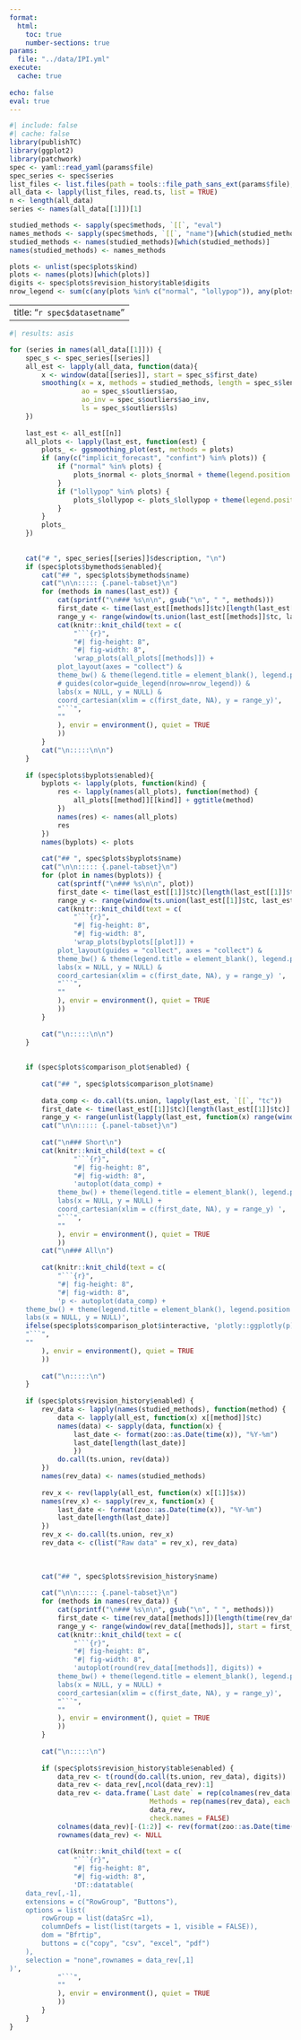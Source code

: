 ```yaml
---
format: 
  html:
    toc: true
    number-sections: true
params:
  file: "../data/IPI.yml"
execute:
  cache: true
  
echo: false
eval: true
---
```


```r
#| include: false
#| cache: false
library(publishTC)
library(ggplot2)
library(patchwork)
spec <- yaml::read_yaml(params$file)
spec_series <- spec$series
list_files <- list.files(path = tools::file_path_sans_ext(params$file),full.names = TRUE)
all_data <- lapply(list_files, read.ts, list = TRUE)
n <- length(all_data)
series <- names(all_data[[1]])[1]

studied_methods <- sapply(spec$methods, `[[`, "eval")
names_methods <- sapply(spec$methods, `[[`, "name")[which(studied_methods)]
studied_methods <- names(studied_methods)[which(studied_methods)]
names(studied_methods) <- names_methods

plots <- unlist(spec$plots$kind)
plots <- names(plots)[which(plots)]
digits <- spec$plots$revision_history$table$digits
nrow_legend <- sum(c(any(plots %in% c("normal", "lollypop")), any(plots %in% c("implicit_forecast", "confint"))))
```

---
title: "`r spec$datasetname`"
---


```r
#| results: asis

for (series in names(all_data[[1]])) {
	spec_s <- spec_series[[series]]
	all_est <- lapply(all_data, function(data){
		x <- window(data[[series]], start = spec_s$first_date)
		smoothing(x = x, methods = studied_methods, length = spec_s$length, 
				  ao = spec_s$outliers$ao,
				  ao_inv = spec_s$outliers$ao_inv,
				  ls = spec_s$outliers$ls)
	})
	
	last_est <- all_est[[n]]
	all_plots <- lapply(last_est, function(est) {
		plots_ <- ggsmoothing_plot(est, methods = plots)
		if (any(c("implicit_forecast", "confint") %in% plots)) {
			if ("normal" %in% plots) {
				plots_$normal <- plots_$normal + theme(legend.position = element_blank())
			}
			if ("lollypop" %in% plots) {
				plots_$lollypop <- plots_$lollypop + theme(legend.position = element_blank())
			}
		}
		plots_
	})
	
	
	cat("# ", spec_series[[series]]$description, "\n")
	if (spec$plots$bymethods$enabled){
		cat("## ", spec$plots$bymethods$name)
		cat("\n\n::::: {.panel-tabset}\n")
		for (methods in names(last_est)) {
			cat(sprintf("\n### %s\n\n", gsub("\n", " ", methods)))
			first_date <- time(last_est[[methods]]$tc)[length(last_est[[methods]]$tc)] - spec$plots$nyears
			range_y <- range(window(ts.union(last_est[[methods]]$tc, last_est[[methods]]$x), start = first_date))
			cat(knitr::knit_child(text = c(
				"```{r}",
				"#| fig-height: 8",
				"#| fig-width: 8",
				'wrap_plots(all_plots[[methods]]) +
			plot_layout(axes = "collect") &
			theme_bw() & theme(legend.title = element_blank(), legend.position = "bottom") &
			# guides(color=guide_legend(nrow=nrow_legend)) &
			labs(x = NULL, y = NULL) &
			coord_cartesian(xlim = c(first_date, NA), y = range_y)',
			"```",
			""
			), envir = environment(), quiet = TRUE
			))
		}
		cat("\n:::::\n\n")
	}
	
	if (spec$plots$byplots$enabled){
		byplots <- lapply(plots, function(kind) {
			res <- lapply(names(all_plots), function(method) {
				all_plots[[method]][[kind]] + ggtitle(method)
			})
			names(res) <- names(all_plots)
			res
		})
		names(byplots) <- plots
		
		cat("## ", spec$plots$byplots$name)
		cat("\n\n::::: {.panel-tabset}\n")
		for (plot in names(byplots)) {
			cat(sprintf("\n### %s\n\n", plot))
			first_date <- time(last_est[[1]]$tc)[length(last_est[[1]]$tc)] - spec$plots$nyears
			range_y <- range(window(ts.union(last_est[[1]]$tc, last_est[[1]]$x), start = first_date))
			cat(knitr::knit_child(text = c(
				"```{r}",
				"#| fig-height: 8",
				"#| fig-width: 8",
				'wrap_plots(byplots[[plot]]) +
			plot_layout(guides = "collect", axes = "collect") &
			theme_bw() & theme(legend.title = element_blank(), legend.position = "bottom") &
			labs(x = NULL, y = NULL) &
			coord_cartesian(xlim = c(first_date, NA), y = range_y) ',
			"```",
			""
			), envir = environment(), quiet = TRUE
			))
		}
		
		cat("\n:::::\n\n")
	}
	
	
	if (spec$plots$comparison_plot$enabled) {
		
		cat("## ", spec$plots$comparison_plot$name)
		
		data_comp <- do.call(ts.union, lapply(last_est, `[[`, "tc"))
		first_date <- time(last_est[[1]]$tc)[length(last_est[[1]]$tc)] - spec$plots$nyears
		range_y <- range(unlist(lapply(last_est, function(x) range(window(ts.union(x$tc), start = first_date)))))
		cat("\n\n::::: {.panel-tabset}\n")
		
		cat("\n### Short\n")
		cat(knitr::knit_child(text = c(
				"```{r}",
				"#| fig-height: 8",
				"#| fig-width: 8",
				'autoplot(data_comp) +
			theme_bw() + theme(legend.title = element_blank(), legend.position = "bottom") +
			labs(x = NULL, y = NULL) +
			coord_cartesian(xlim = c(first_date, NA), y = range_y) ',
			"```",
			""
			), envir = environment(), quiet = TRUE
			))
		cat("\n### All\n")
		
		cat(knitr::knit_child(text = c(
			"```{r}",
			"#| fig-height: 8",
			"#| fig-width: 8",
			'p <- autoplot(data_comp) +
	theme_bw() + theme(legend.title = element_blank(), legend.position = "bottom") +
	labs(x = NULL, y = NULL)',
	ifelse(spec$plots$comparison_plot$interactive, 'plotly::ggplotly(p)', 'p'),
	"```",
	""
		), envir = environment(), quiet = TRUE
		))
		
		cat("\n:::::\n")
	}
	
	if (spec$plots$revision_history$enabled) {
		rev_data <- lapply(names(studied_methods), function(method) {
			data <- lapply(all_est, function(x) x[[method]]$tc)
			names(data) <- sapply(data, function(x) {
				last_date <- format(zoo::as.Date(time(x)), "%Y-%m")
				last_date[length(last_date)]
				})
			do.call(ts.union, rev(data))
		})
		names(rev_data) <- names(studied_methods)
		
		rev_x <- rev(lapply(all_est, function(x) x[[1]]$x))
		names(rev_x) <- sapply(rev_x, function(x) {
			last_date <- format(zoo::as.Date(time(x)), "%Y-%m")
			last_date[length(last_date)]
		})
		rev_x <- do.call(ts.union, rev_x)
		rev_data <- c(list("Raw data" = rev_x), rev_data)
		
		
		
		cat("## ", spec$plots$revision_history$name)
		
		cat("\n\n::::: {.panel-tabset}\n")
		for (methods in names(rev_data)) {
			cat(sprintf("\n### %s\n\n", gsub("\n", " ", methods)))
			first_date <- time(rev_data[[methods]])[length(time(rev_data[[methods]]))] - spec$plots$nyears
			range_y <- range(window(rev_data[[methods]], start = first_date), na.rm = TRUE)
			cat(knitr::knit_child(text = c(
				"```{r}",
				"#| fig-height: 8",
				"#| fig-width: 8",
				'autoplot(round(rev_data[[methods]], digits)) +
			theme_bw() + theme(legend.title = element_blank(), legend.position = "bottom") +
			labs(x = NULL, y = NULL) +
			coord_cartesian(xlim = c(first_date, NA), y = range_y)',
			"```",
			""
			), envir = environment(), quiet = TRUE
			))
		}
		
		cat("\n:::::\n")
		
		if (spec$plots$revision_history$table$enabled) {
			data_rev <- t(round(do.call(ts.union, rev_data), digits))
			data_rev <- data_rev[,ncol(data_rev):1]
			data_rev <- data.frame(`Last date` = rep(colnames(rev_data[[1]]), length(rev_data)),
								   Methods = rep(names(rev_data), each = ncol(rev_x)), 
								   data_rev,
								   check.names = FALSE)
			colnames(data_rev)[-(1:2)] <- rev(format(zoo::as.Date(time(rev_data[[1]])), "%Y-%m"))
			rownames(data_rev) <- NULL
			
			cat(knitr::knit_child(text = c(
				"```{r}",
				"#| fig-height: 8",
				"#| fig-width: 8",
				'DT::datatable(
	data_rev[,-1],
	extensions = c("RowGroup", "Buttons"),
	options = list(
		rowGroup = list(dataSrc =1),
		columnDefs = list(list(targets = 1, visible = FALSE)),
		dom = "Bfrtip",
		buttons = c("copy", "csv", "excel", "pdf")
	),
	selection = "none",rownames = data_rev[,1]
)',
			"```",
			""
			), envir = environment(), quiet = TRUE
			))
		}
	}
}
```


